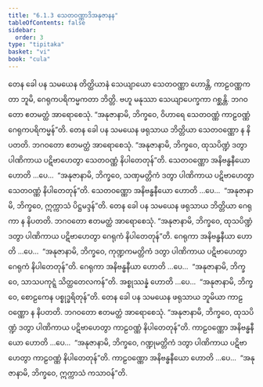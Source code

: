 ```yaml
---
title: "6.1.3 သေတဝဏ္ဏာဒိအနုဇာနန"
tableOfContents: false
sidebar:
  order: 3
type: "tipitaka"
basket: "vi"
book: "cula"
---
```



<DynamicBreadcrumb />

<Division number="298" book="cula">

<Paragraph number="1287" book="cula">
တေန ခေါ ပန သမယေန တိတ္ထိယာနံ သေယျာယော သေတဝဏ္ဏာ ဟောန္တိ, ကာဠဝဏ္ဏကတာ ဘူမိ, ဂေရုကပရိကမ္မကတာ ဘိတ္တိ. ဗဟူ မနုဿာ သေယျာပေက္ခကာ ဂစ္ဆန္တိ. ဘဂဝတော ဧတမတ္ထံ အာရောစေသုံ. “အနုဇာနာမိ, ဘိက္ခဝေ, ဝိဟာရေ သေတဝဏ္ဏံ ကာဠဝဏ္ဏံ ဂေရုကပရိကမ္မန်”တိ.
</Paragraph>

<Paragraph number="1288" book="cula">
တေန ခေါ ပန သမယေန ဖရုသာယ ဘိတ္တိယာ သေတဝဏ္ဏော န နိပတတိ. ဘဂဝတော ဧတမတ္ထံ အာရောစေသုံ. “အနုဇာနာမိ, ဘိက္ခဝေ, ထုသပိဏ္ဍံ ဒတွာ ပါဏိကာယ ပဋိဗာဟေတွာ သေတဝဏ္ဏံ နိပါတေတုန်”တိ. သေတဝဏ္ဏော အနိဗန္ဓနီယော ဟောတိ …ပေ…  “အနုဇာနာမိ, ဘိက္ခဝေ, သဏှမတ္တိကံ ဒတွာ ပါဏိကာယ ပဋိဗာဟေတွာ သေတဝဏ္ဏံ နိပါတေတုန်”တိ. သေတဝဏ္ဏော အနိဗန္ဓနီယော ဟောတိ …ပေ…  “အနုဇာနာမိ, ဘိက္ခဝေ, ဣက္ကာသံ ပိဋ္ဌမဒ္ဒန်”တိ.
</Paragraph>

<Paragraph number="1289" book="cula">
တေန ခေါ ပန သမယေန ဖရုသာယ ဘိတ္တိယာ ဂေရုကာ န နိပတတိ. ဘဂဝတော ဧတမတ္ထံ အာရောစေသုံ. “အနုဇာနာမိ, ဘိက္ခဝေ, ထုသပိဏ္ဍံ ဒတွာ ပါဏိကာယ ပဋိဗာဟေတွာ ဂေရုကံ နိပါတေတုန်”တိ. ဂေရုကာ အနိဗန္ဓနီယာ ဟောတိ …ပေ…  “အနုဇာနာမိ, ဘိက္ခဝေ, ကုဏ္ဍကမတ္တိကံ ဒတွာ ပါဏိကာယ ပဋိဗာဟေတွာ ဂေရုကံ နိပါတေတုန်”တိ. ဂေရုကာ အနိဗန္ဓနီယာ ဟောတိ …ပေ…  “အနုဇာနာမိ, ဘိက္ခဝေ, သာသပကုဋ္ဋံ သိတ္ထတေလကန်”တိ. အစ္စုဿန္နံ ဟောတိ …ပေ…  “အနုဇာနာမိ, ဘိက္ခဝေ, စောဠကေန ပစ္စုဒ္ဓရိတုန်”တိ.
</Paragraph>

<Paragraph number="1290" book="cula">
တေန ခေါ ပန သမယေန ဖရုသာယ ဘူမိယာ ကာဠဝဏ္ဏော န နိပတတိ. ဘဂဝတော ဧတမတ္ထံ အာရောစေသုံ. “အနုဇာနာမိ, ဘိက္ခဝေ, ထုသပိဏ္ဍံ ဒတွာ ပါဏိကာယ ပဋိဗာဟေတွာ ကာဠဝဏ္ဏံ နိပါတေတုန်”တိ. ကာဠဝဏ္ဏော အနိဗန္ဓနီယော ဟောတိ …ပေ…  “အနုဇာနာမိ, ဘိက္ခဝေ, ဂဏ္ဍုမတ္တိကံ ဒတွာ ပါဏိကာယ ပဋိဗာဟေတွာ ကာဠဝဏ္ဏံ နိပါတေတုန်”တိ. ကာဠဝဏ္ဏော အနိဗန္ဓနီယော ဟောတိ …ပေ…  “အနုဇာနာမိ, ဘိက္ခဝေ, ဣက္ကာသံ ကသာဝန်”တိ.
</Paragraph>
</Division>